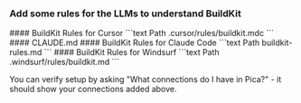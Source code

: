 ### Add some rules for the LLMs to understand BuildKit

<Tabs>
  <Tab title="Vercel AI SDK" icon="/images/vercel.svg">
    <Card>
      #### BuildKit Rules for Cursor
      ```text Path
      .cursor/rules/buildkit.mdc
      ```
    </Card>
  </Tab>
  <Tab title="Claude Code" icon="/images/claude.svg">
    <Card>
      #### CLAUDE.md
    </Card>
    <Card>
      #### BuildKit Rules for Claude Code
      ```text Path
      buildkit-rules.md
      ```
    </Card>
  </Tab>
  <Tab title="Windsurf" icon="/images/windsurf.svg">
    <Card>
      #### BuildKit Rules for Windsurf
      ```text Path
      .windsurf/rules/buildkit.md
      ```
    </Card>
  </Tab>
</Tabs>

<Check>You can verify setup by asking "What connections do I have in Pica?" - it should show your connections added above.</Check>
